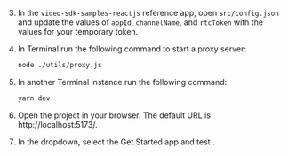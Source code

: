 <PlatformWrapper platform="react-js">

3. In the `video-sdk-samples-reactjs` reference app, open `src/config.json` and update the values of `appId`,
    `channelName`, and `rtcToken` with the values for your temporary token.

1. In Terminal run the following command to start a proxy server:

    ```bash
    node ./utils/proxy.js
    ```

1. In another Terminal instance run the following command:

    ```bash
    yarn dev
    ```

1. Open the project in your browser. The default URL is http://localhost:5173/.

1. In the dropdown, select the Get Started app and test <Vpd k="PRODUCT" />.

</PlatformWrapper>
